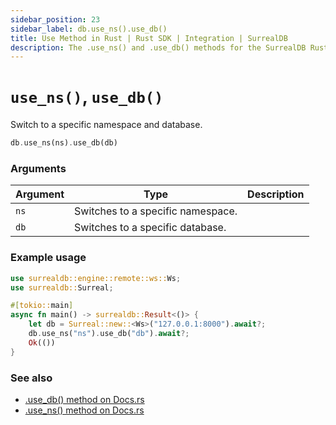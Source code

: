```yaml
---
sidebar_position: 23
sidebar_label: db.use_ns().use_db()
title: Use Method in Rust | Rust SDK | Integration | SurrealDB
description: The .use_ns() and .use_db() methods for the SurrealDB Rust SDK switch to a specific namespace and database.
---
```


# `use_ns()`, `use_db()`

Switch to a specific namespace and database.

```rust title="Method Syntax"
db.use_ns(ns).use_db(db)
```

### Arguments

<table>
    <thead>
        <tr>
            <th colspan="2" scope="col">Argument</th>
            <th colspan="2" scope="col">Type</th>
            <th colspan="2" scope="col">Description</th>
        </tr>
    </thead>
    <tbody>
        <tr>
            <td colspan="2" scope="row" data-label="Argument">
                <code>ns</code>
            </td>
            <td colspan="2" scope="row" data-label="Description">
                Switches to a specific namespace.
            </td>
        </tr>
        <tr>
            <td colspan="2" scope="row" data-label="Argument">
                <code>db</code>
            </td>
            <td colspan="2" scope="row" data-label="Description">
                Switches to a specific database.
            </td>
        </tr>
    </tbody>
</table>

### Example usage
```rust
use surrealdb::engine::remote::ws::Ws;
use surrealdb::Surreal;

#[tokio::main]
async fn main() -> surrealdb::Result<()> {
    let db = Surreal::new::<Ws>("127.0.0.1:8000").await?;
    db.use_ns("ns").use_db("db").await?;
    Ok(())
}
```

### See also

* [.use_db() method on Docs.rs](https://docs.rs/surrealdb/latest/surrealdb/struct.Surreal.html#method.use_db)
* [.use_ns() method on Docs.rs](https://docs.rs/surrealdb/latest/surrealdb/struct.Surreal.html#method.use_ns)
